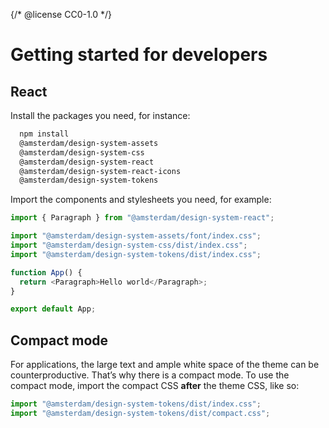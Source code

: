 {/* @license CC0-1.0 */}


<Meta title="Docs/Getting started/Developers" />

# Getting started for developers

## React

Install the packages you need, for instance:

```bash
  npm install
  @amsterdam/design-system-assets
  @amsterdam/design-system-css
  @amsterdam/design-system-react
  @amsterdam/design-system-react-icons
  @amsterdam/design-system-tokens
```

Import the components and stylesheets you need, for example:

```javascript
import { Paragraph } from "@amsterdam/design-system-react";

import "@amsterdam/design-system-assets/font/index.css";
import "@amsterdam/design-system-css/dist/index.css";
import "@amsterdam/design-system-tokens/dist/index.css";

function App() {
  return <Paragraph>Hello world</Paragraph>;
}

export default App;
```

## Compact mode

For applications, the large text and ample white space of the theme can be counterproductive.
That’s why there is a compact mode.
To use the compact mode, import the compact CSS **after** the theme CSS, like so:

```javascript
import "@amsterdam/design-system-tokens/dist/index.css";
import "@amsterdam/design-system-tokens/dist/compact.css";
```
